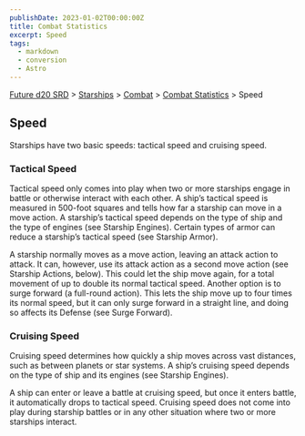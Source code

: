 ```yaml
---
publishDate: 2023-01-02T00:00:00Z
title: Combat Statistics
excerpt: Speed
tags:
  - markdown
  - conversion
  - Astro
---
```






[Future d20 SRD](/#futureD20) > [Starships](future-d20-srd-starships-index) > [Combat](future-d20-srd-starships-combat-index) > [Combat Statistics](future-d20-srd-starships-combat-combat-statistics-index) > Speed




## Speed


Starships have two basic speeds: tactical speed and cruising speed.


### Tactical Speed


Tactical speed only comes into play when two or more starships engage in battle or otherwise interact with each other. A ship’s tactical speed is measured in 500-foot squares and tells how far a starship can move in a move action. A starship’s tactical speed depends on the type of ship and the type of engines (see Starship Engines). Certain types of armor can reduce a starship’s tactical speed (see Starship Armor).


A starship normally moves as a move action, leaving an attack action to attack. It can, however, use its attack action as a second move action (see Starship Actions, below). This could let the ship move again, for a total movement of up to double its normal tactical speed. Another option is to surge forward (a full-round action). This lets the ship move up to four times its normal speed, but it can only surge forward in a straight line, and doing so affects its Defense (see Surge Forward).


### Cruising Speed


Cruising speed determines how quickly a ship moves across vast distances, such as between planets or star systems. A ship’s cruising speed depends on the type of ship and its engines (see Starship Engines).


A ship can enter or leave a battle at cruising speed, but once it enters battle, it automatically drops to tactical speed. Cruising speed does not come into play during starship battles or in any other situation where two or more starships interact.




